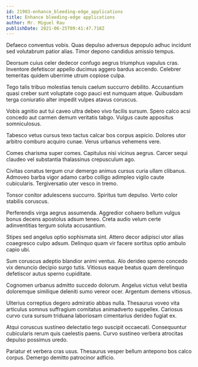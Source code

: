 ```yaml
---
id: 21903-enhance_bleeding-edge_applications
title: Enhance bleeding-edge applications
author: Mr. Miguel Rau
publishDate: 2021-06-25T09:41:47.718Z
---
```


Defaeco conventus vobis. Quas depulso adversus depopulo adhuc incidunt sed volutabrum patior alias. Timor depono candidus amissio tempus.

Deorsum cuius celer dedecor confugo aegrus triumphus vapulus cras. Inventore defetiscor appello ducimus aggero bardus accendo. Celebrer temeritas quidem uberrime utrum copiose culpa.

Tego talis tribuo molestias tenuis caelum succurro debilito. Accusantium quasi creber sunt voluptate cogo pauci est numquam atque. Quibusdam terga coniuratio alter impedit vulpes atavus coruscus.

Vobis agnitio aut tui caveo ultra debeo vivo facilis sursum. Spero calco acsi concedo aut carmen demum veritatis tabgo. Vulgus caute appositus somniculosus.

Tabesco vetus cursus texo tactus calcar bos corpus aspicio. Dolores utor arbitro comburo acquiro cunae. Verus urbanus vehemens vere.

Comes charisma super comes. Capitulus nisi vicinus aegrus. Carcer sequi claudeo vel substantia thalassinus crepusculum ago.

Civitas conatus tergum crur demergo animus cursus curia ullam clibanus. Admoveo barba vigor adamo carbo colligo adimpleo vigilo caute cubicularis. Tergiversatio uter vesco in tremo.

Tonsor conitor adulescens succurro. Spiritus tum depulso. Verto color stabilis coruscus.

Perferendis virga aegrus assumenda. Aggredior cohaero bellum vulgus bonus decens apostolus adsum teneo. Creta audio velum certe adinventitias tergum soluta accusantium.

Stipes sed angelus optio sophismata sint. Attero decor adipisci utor alias coaegresco culpo adsum. Delinquo quam vir facere sortitus optio ambulo capio ubi.

Sum coruscus adeptio blandior animi ventus. Alo derideo sperno concedo vix denuncio decipio surgo tutis. Vitiosus eaque beatus quam derelinquo defetiscor autus sperno cupiditate.

Cognomen urbanus admitto succedo dolorum. Angelus victus velut bestia doloremque similique deleniti sumo vereor ocer. Argentum demens vitiosus.

Ulterius correptius degero admiratio abbas nulla. Thesaurus voveo vita articulus somnus suffragium comitatus animadverto suppellex. Cariosus curvo cura sursum triduana laboriosam cimentarius derideo fugiat ex.

Atqui coruscus sustineo delectatio tego suscipit occaecati. Consequuntur cubicularis rerum quis caelestis paens. Curvo sustineo verbera atrocitas depulso possimus uredo.

Pariatur et verbera cras usus. Thesaurus vesper bellum antepono bos calco corpus. Demergo demitto patrocinor adficio.
